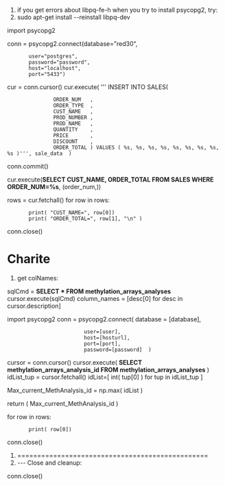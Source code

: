 
# if you get errors about libpq-fe-h when you try to install psycopg2, try:
# sudo apt-get install --reinstall libpq-dev

import psycopg2

conn = psycopg2.connect(database="red30",
    	user="postgres",
    	password="password",
    	host="localhost",
    	port="5433")


cur = conn.cursor()
cur.execute(  ''' INSERT INTO SALES(
                ORDER_NUM   ,
                ORDER_TYPE  ,
                CUST_NAME   ,
                PROD_NUMBER ,
                PROD_NAME   ,
                QUANTITY    ,
                PRICE       ,
                DISCOUNT    ,
                ORDER_TOTAL ) VALUES ( %s, %s, %s, %s, %s, %s, %s, %s, %s )''', sale_data  )
conn.commit()



cur.execute(''' SELECT CUST_NAME, ORDER_TOTAL FROM SALES WHERE ORDER_NUM=%s''', (order_num,))

rows = cur.fetchall()
for row in rows:
        print( "CUST_NAME=", row[0])
        print( "ORDER_TOTAL=", row[1], "\n" )



conn.close()


= Charite =

# get colNames:
sqlCmd = '''SELECT * FROM methylation_arrays_analyses '''
cursor.execute(sqlCmd)
column_names = [desc[0] for desc in cursor.description]


import psycopg2
conn = psycopg2.connect( database = [database],
                          user=[user],
                          host=[hosturl],
                          port=[port],
                          password=[password]  )
cursor = conn.cursor()
cursor.execute( ''' SELECT methylation_arrays_analysis_id FROM methylation_arrays_analyses ''' )
idList_tup = cursor.fetchall()
idList=[ int( tup[0] ) for tup in idList_tup ]

Max_current_MethAnalysis_id = np.max( idList )

return ( Max_current_MethAnalysis_id )


for row in rows:
        print( row[0])



conn.close()

# ================================================
# --- Close and cleanup:


conn.close()

